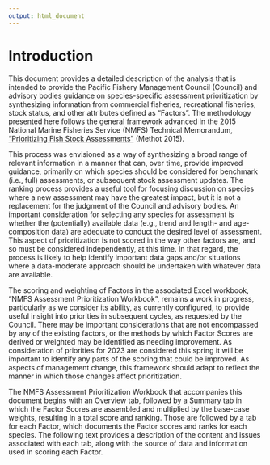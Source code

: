 ```yaml
---
output: html_document
---
```


# Introduction

This document provides a detailed description of the analysis that is intended to provide the Pacific Fishery Management Council (Council) and advisory bodies guidance on species-specific assessment prioritization by synthesizing information from commercial fisheries, recreational fisheries, stock status, and other attributes defined as "Factors".  The methodology presented here follows the general framework advanced in the 2015 National Marine Fisheries Service (NMFS) Technical Memorandum, ["Prioritizing Fish Stock Assessments"](https://www.st.nmfs.noaa.gov/Assets/stock/documents/PrioritizingFishStockAssessments_FinalWeb.pdf) (Methot 2015).  

This process was envisioned as a way of synthesizing a broad range of relevant information in a manner that can, over time, provide improved guidance, primarily on which species should be considered for benchmark (i.e., full) assessments, or subsequent stock assessment updates. The ranking process provides a useful tool for focusing discussion on species where a new assessment may have the greatest impact, but it is not a replacement for the judgment of the Council and advisory bodies. An important consideration for selecting any species for assessment is whether the (potentially) available data (e.g., trend and length- and age-composition data) are adequate to conduct the desired level of assessment. This aspect of prioritization is not scored in the way other factors are, and so must be considered independently, at this time.  In that regard, the process is likely to help identify important data gaps and/or situations where a data-moderate approach should be undertaken with whatever data are available.

The scoring and weighting of Factors in the associated Excel workbook, "NMFS Assessment Prioritization Workbook", remains a work in progress, particularly as we consider its ability, as currently configured, to provide useful insight into priorities in subsequent cycles, as requested by the Council. There may be important considerations that are not encompassed by any of the existing factors, or the methods by which Factor Scores are derived or weighted may be identified as needing improvement.  As consideration of priorities for 2023 are considered this spring it will be important to identify any parts of the scoring that could be improved.  As aspects of management change, this framework should adapt to reflect the manner in which those changes affect prioritization.  

The NMFS Assessment Prioritization Workbook that accompanies this document begins with an Overview tab, followed by a Summary tab in which the Factor Scores are assembled and multiplied by the base-case weights, resulting in a total score and ranking.  Those are followed by a tab for each Factor, which documents the Factor scores and ranks for each species. The following text provides a description of the content and issues associated with each tab, along with the source of data and information used in scoring each Factor.
